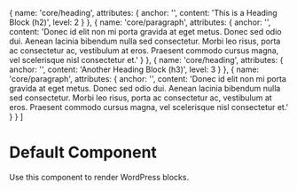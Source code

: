 
  {
    name: 'core/heading',
    attributes: {
      anchor: '',
      content: 'This is a Heading Block (h2)',
      level: 2
    }
  },
  {
    name: 'core/paragraph',
    attributes: {
      anchor: '',
      content:
        'Donec id elit non mi porta gravida at eget metus. Donec sed odio dui. Aenean lacinia bibendum nulla sed consectetur. Morbi leo risus, porta ac consectetur ac, vestibulum at eros. Praesent commodo cursus magna, vel scelerisque nisl consectetur et.'
    }
  },
  {
    name: 'core/heading',
    attributes: {
      anchor: '',
      content: 'Another Heading Block (h3)',
      level: 3
    }
  },
  {
    name: 'core/paragraph',
    attributes: {
      anchor: '',
      content:
        'Donec id elit non mi porta gravida at eget metus. Donec sed odio dui. Aenean lacinia bibendum nulla sed consectetur. Morbi leo risus, porta ac consectetur ac, vestibulum at eros. Praesent commodo cursus magna, vel scelerisque nisl consectetur et.'
    }
  }
]

<Meta title="Components/Molecules/Blocks" component={Blocks} />

# Default Component

Use this component to render WordPress blocks.

<Canvas>
  <Story name="Default Component">
    <Blocks blocks={wpblocks} />
  </Story>
</Canvas>
